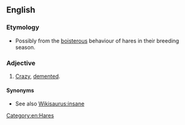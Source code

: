 ==English==
{{wikipedia}}

===Etymology===
* Possibly from the [[boisterous]] behaviour of hares in their breeding season.

===Adjective===
{{en-adj|-}}

# {{lb|en|simile|colloquial}} [[crazy|Crazy]], [[demented]].

====Synonyms====
* See also [[Wikisaurus:insane]]

[[Category:en:Hares]]